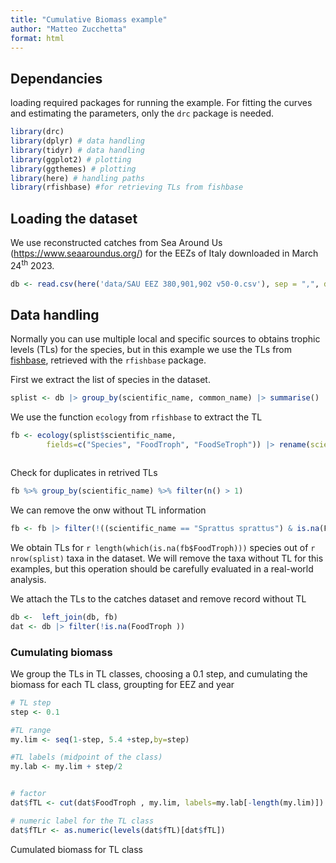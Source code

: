 ```yaml
---
title: "Cumulative Biomass example"
author: "Matteo Zucchetta"
format: html
---
```


## Dependancies

loading required packages for running the example. For fitting the curves and estimating the parameters, only the `drc` package is needed.

```r
library(drc)
library(dplyr) # data handling
library(tidyr) # data handling
library(ggplot2) # plotting
library(ggthemes) # plotting
library(here) # handling paths
library(rfishbase) #for retrieving TLs from fishbase
```

## Loading the dataset

We use reconstructed catches from Sea Around Us (<https://www.seaaroundus.org/>) for the EEZs of Italy downloaded in March 24^th^ 2023.

```r
db <- read.csv(here('data/SAU EEZ 380,901,902 v50-0.csv'), sep = ",", dec = ".")


```

## Data handling

Normally you can use multiple local and specific sources to obtains trophic levels (TLs) for the species, but in this example we use the TLs from [fishbase](www.fishbase.org), retrieved with the `rfishbase` package.

First we extract the list of species in the dataset.

```r
splist <- db |> group_by(scientific_name, common_name) |> summarise()
```

We use the function `ecology` from `rfishbase` to extract the TL

```r
fb <- ecology(splist$scientific_name,
        fields=c("Species", "FoodTroph", "FoodSeTroph")) |> rename(scientific_name = Species)



```

Check for duplicates in retrived TLs

```r
fb %>% group_by(scientific_name) %>% filter(n() > 1)
```

We can remove the onw without TL information

```r
fb <- fb |> filter(!((scientific_name == "Sprattus sprattus") & is.na(FoodTroph)))
```

We obtain TLs for `r length(which(is.na(fb$FoodTroph)))` species out of `r nrow(splist)` taxa in the dataset. We will remove the taxa without TL for this examples, but this operation should be carefully evaluated in a real-world analysis.

We attach the TLs to the catches dataset and remove record without TL

```r
db <-  left_join(db, fb)
dat <- db |> filter(!is.na(FoodTroph ))
```

### Cumulating biomass

We group the TLs in TL classes, choosing a 0.1 step, and cumulating the biomass for each TL class, groupting for EEZ and year

```r
# TL step
step <- 0.1

#TL range
my.lim <- seq(1-step, 5.4 +step,by=step)

#TL labels (midpoint of the class)
my.lab <- my.lim + step/2


# factor 
dat$fTL <- cut(dat$FoodTroph , my.lim, labels=my.lab[-length(my.lim)])

# numeric label for the TL class
dat$fTLr <- as.numeric(levels(dat$fTL)[dat$fTL])

```

Cumulated biomass for TL class

```r

```
